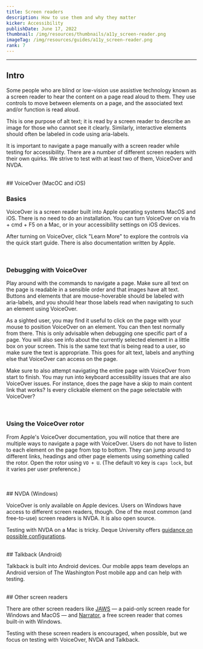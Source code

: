 ```yaml
---
title: Screen readers
description: How to use them and why they matter
kicker: Accessibility
publishDate: June 17, 2022
thumbnail: /img/resources/thumbnails/a11y_screen-reader.png
imageTag: /img/resources/guides/a11y_screen-reader.png
rank: 7
---
```


---

## Intro

Some people who are blind or low-vision use assistive technology known as a screen reader to hear the content on a page read aloud to them. They use controls to move between elements on a page, and the associated text and/or function is read aloud.

This is one purpose of alt text; it is read by a screen reader to describe an image for those who cannot see it clearly. Similarly, interactive elements should often be labeled in code using aria-labels.

It is important to navigate a page manually with a screen reader while testing for accessibility. There are a number of different screen readers with their own quirks. We strive to test with at least two of them, VoiceOver and NVDA.

<br />
## VoiceOver (MacOC and iOS)

### Basics

VoiceOver is a screen reader built into Apple operating systems MacOS and iOS. There is no need to do an installation. You can turn VoiceOver on via fn + cmd + F5 on a Mac, or in your accessibility settings on iOS devices.

After turning on VoiceOver, click "Learn More" to explore the controls via the quick start guide. There is also documentation written by Apple.

<Container>
  <Box css={{ display: "flex", justifyContent: "center", margin: "auto" }}>
    <InlineImage width={836} height={448} src="/images/voice-over.png" />
  </Box>
</Container>
<br />

### Debugging with VoiceOver

Play around with the commands to navigate a page. Make sure all text on the page is readable in a sensible order and that images have alt text. Buttons and elements that are mouse-hoverable should be labeled with aria-labels, and you should hear those labels read when navigating to such an element using VoiceOver.

As a sighted user, you may find it useful to click on the page with your mouse to position VoiceOver on an element. You can then test normally from there. This is only advisable when debugging one specific part of a page. You will also see info about the currently selected element in a little box on your screen. This is the same text that is being read to a user, so make sure the text is appropriate. This goes for alt text, labels and anything else that VoiceOver can access on the page.

Make sure to also attempt navigating the entire page with VoiceOver from start to finish. You may run into keyboard accessibility issues that are also VoiceOver issues. For instance, does the page have a skip to main content link that works? Is every clickable element on the page selectable with VoiceOver?

<Container>
  <Box css={{ display: "flex", justifyContent: "center", margin: "auto" }}>
    <InlineImage
      width={836}
      height={448}
      src="/images/voice-over-example.png"
    />
  </Box>
</Container>
<br />

### Using the VoiceOver rotor

From Apple's VoiceOver documentation, you will notice that there are multiple ways to navigate a page with VoiceOver. Users do not have to listen to each element on the page from top to bottom. They can jump around to different links, headings and other page elements using something called the rotor. Open the rotor using `VO + U`. (The default `VO` key is `caps lock`, but it varies per user preference.)

<Container>
  <Box css={{ display: "flex", justifyContent: "center", margin: "auto" }}>
    <InlineImage
      width={836}
      height={448}
      src="/images/voice-over-example.png"
    />
  </Box>
</Container>
<br />

<br />
## NVDA (Windows)

VoiceOver is only available on Apple devices. Users on Windows have access to different screen readers, though. One of the most common (and free-to-use) screen readers is NVDA. It is also open source.

Testing with NVDA on a Mac is tricky. Deque University offers [guidance on possible configurations](https://dequeuniversity.com/mac/windows-screen-readers).

<br />
## Talkback (Android)

Talkback is built into Android devices. Our mobile apps team develops an Android version of The Washington Post mobile app and can help with testing.

<br />
## Other screen readers

There are other screen readers like [JAWS](https://www.freedomscientific.com/products/software/jaws/) — a paid-only screen reade for Windows and MacOS — and [Narrator](https://support.microsoft.com/en-us/windows/complete-guide-to-narrator-e4397a0d-ef4f-b386-d8ae-c172f109bdb1), a free screen reader that comes built-in with Windows.

Testing with these screen readers is encouraged, when possible, but we focus on testing with VoiceOver, NVDA and Talkback.
